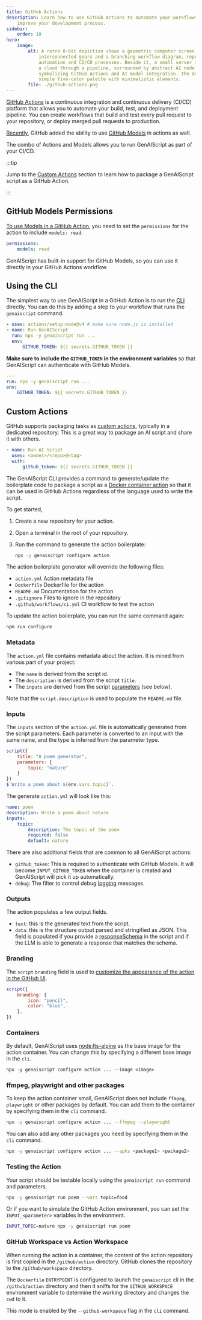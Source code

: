 ```yaml
---
title: GitHub Actions
description: Learn how to use GitHub Actions to automate your workflows and
    improve your development process.
sidebar:
    order: 10
hero:
    image:
        alt: A retro 8-bit depiction shows a geometric computer screen featuring
            interconnected gears and a branching workflow diagram, representing
            automation and CI/CD processes. Beside it, a small server icon connects to
            a cloud through a pipeline, surrounded by abstract AI node designs,
            symbolizing GitHub Actions and AI model integration. The design uses a
            simple five-color palette with minimalistic elements.
        file: ./github-actions.png
---
```



[GitHub Actions](https://docs.github.com/en/actions) is a continuous integration and continuous delivery (CI/CD) platform that allows you to automate your build, test, and deployment pipeline. You can create workflows that build and test every pull request to your repository, or deploy merged pull requests to production.

[Recently](https://github.blog/changelog/2025-04-14-github-actions-token-integration-now-generally-available-in-github-models/), GitHub added the ability to use [GitHub Models](https://docs.github.com/en/github-models) in actions as well.

The combo of Actions and Models allows you to run GenAIScript as part of your CI/CD.

:::tip

Jump to the [Custom Actions](#custom-actions) section to learn how to package a GenAIScript script as a GitHub Action.

:::

## GitHub Models Permissions

[To use Models in a GitHub Action](https://docs.github.com/en/github-models/use-github-models/integrating-ai-models-into-your-development-workflow#using-ai-models-with-github-actions), you need to set the `permissions` for the action to include `models: read`.

```yaml "models: read"
permissions:
    models: read
```

GenAIScript has built-in support for GitHub Models, so you can use it directly in your GitHub Actions workflow.

## Using the CLI

The simplest way to use GenAIScript in a GitHub Action is to run the [CLI](/genaiscript/reference/cli) directly.
You can do this by adding a step to your workflow that runs the `genaiscript` command.

```yaml "npx -y genaiscript run ..."
- uses: actions/setup-node@v4 # make sure node.js is installed
- name: Run GenAIScript
  run: npx -y genaiscript run ...
  env:
      GITHUB_TOKEN: ${{ secrets.GITHUB_TOKEN }}
```

**Make sure to include the `GITHUB_TOKEN` in the environment variables** so that GenAIScript can authenticate with GitHub Models.

```yaml "GITHUB_TOKEN: ${{ secrets.GITHUB_TOKEN }}"
---
run: npx -y genaiscript run ...
env:
    GITHUB_TOKEN: ${{ secrets.GITHUB_TOKEN }}
```

## Custom Actions

GitHub supports packaging tasks as [custom actions](https://docs.github.com/en/actions/sharing-automations/creating-actions/about-custom-actions), typically in a dedicated repository. This is a great way to package an AI script and share it with others.

```yaml "uses: <owner>/<repo>@<tag>"
- name: Run AI Script
  uses: <owner>/<repo>@<tag>
  with:
      github_token: ${{ secrets.GITHUB_TOKEN }}
```

The GenAIScript CLI provides a command to generate/update the boilerplate code to package a script as a
[Docker container action](https://docs.github.com/en/actions/sharing-automations/creating-actions/creating-a-docker-container-action) so that it can be used in GitHub Actions regardless of the language used to write the script.

To get started,

<Steps>

<ol>

<li>

Create a new repository for your action.

</li>

<li>

Open a terminal in the root of your repository.

</li>

<li>

Run the command to generate the action boilerplate:

```bash
npx -y genaiscript configure action
```

</li>

</ol>

</Steps>

The action boilerplate generator will override the following files:

<FileTree>

- `action.yml` Action metadata file
- `Dockerfile` Dockerfile for the action
- `README.md` Documentation for the action
- `.gitignore` Files to ignore in the repository
- `.github/workflows/ci.yml` CI workflow to test the action

</FileTree>

To update the action boilerplate, you can run the same command again:

```bash
npm run configure
```

### Metadata

The `action.yml` file contains metadata about the action. It is mined from various part of your project:

- The `name` is derived from the script id.
- The `description` is derived from the script `title`.
- The `inputs` are derived from the script [parameters](/genaiscript/reference/scripts/parameters) (see below).

Note that the `script.description` is used to populate the `README.md` file.

### Inputs

The `inputs` section of the `action.yml` file is automatically generated from the script parameters.
Each parameter is converted to an input with the same name, and the type is inferred from the parameter type.

```js title="poem.genai.mts"
script({
    title: "A poem generator",
    parameters: {
        topic: "nature"
    }
})
$`Write a poem about ${env.vars.topic}`.
```

The generate `action.yml` will look like this:

```yaml title="action.yml"
name: poem
description: Write a poem about nature
inputs:
    topic:
        description: The topic of the poem
        required: false
        default: nature
```

There are also additional fields that are common to all GenAIScript actions:

- `github_token`: This is required to authenticate with GitHub Models.
  It will become `INPUT_GITHUB_TOKEN` when the container is created and GenAIScript will pick it up automatically.
- `debug`: The filter to control debug [logging](/genaiscript/reference/scripts/logging) messages.

### Outputs

The action populates a few output fields.

- `text`: this is the generated text from the script.
- `data`: this is the structure output parsed and stringified as JSON. This field is populated
  if you provide a [responseSchema](/genaiscript/reference/scripts/schemas) in the script and if the LLM is able to generate a response that matches the schema.

### Branding

The `script` `branding` field is used to [customize the appearance of the action in the GitHub UI](https://docs.github.com/en/actions/sharing-automations/creating-actions/metadata-syntax-for-github-actions?versionId=free-pro-team%40latest&productId=actions&restPage=sharing-automations%2Ccreating-actions%2Creleasing-and-maintaining-actions#branding).

```js
script({
    branding: {
        icon: "pencil",
        color: "blue",
    },
})
```

### Containers

By default, GenAIScript uses [node:lts-alpine](https://hub.docker.com/_/node/) as the base image for the action container.
You can change this by specifying a different base image in the `cli`.

```dockerfile "--image <image>"
npx -y genaiscript configure action ... --image <image>
```

### ffmpeg, playwright and other packages

To keep the action container small, GenAIScript does not include `ffmpeg`, `playwright` or other packages by default.
You can add them to the container by specifying them in the `cli` command.

```bash "--ffmpeg --playwright"
npx -y genaiscript configure action ... --ffmpeg --playwright
```

You can also add any other packages you need by specifying them in the `cli` command.

```bash "--apks <package1> <package2>"
npx -y genaiscript configure action ... --apks <package1> <package2>
```

### Testing the Action

Your script should be testable locally using the `genaiscript run` command
and parameters.

```bash
npx -y genaiscript run poem --vars topic=food
```

Or if you want to simulate the GitHub Action environment,
you can set the `INPUT_<parameter>` variables in the environment.

```bash
INPUT_TOPIC=nature npx -y genaiscript run poem
```

### GitHub Workspace vs Action Workspace

When running the action in a container, the content of the action repository
is first copied in the `/github/action` directory. GitHub clones the repository to the `/github/workspace` directory.

The `Dockerfile` `ENTRYPOINT` is configured to launch the `genaiscript` cli in the `/github/action` directory
and then it sniffs for the `GITHUB_WORKSPACE` environment variable to determine the working directory
and changes the `cwd` to it.

This mode is enabled by the `--github-workspace` flag in the `cli` command.
